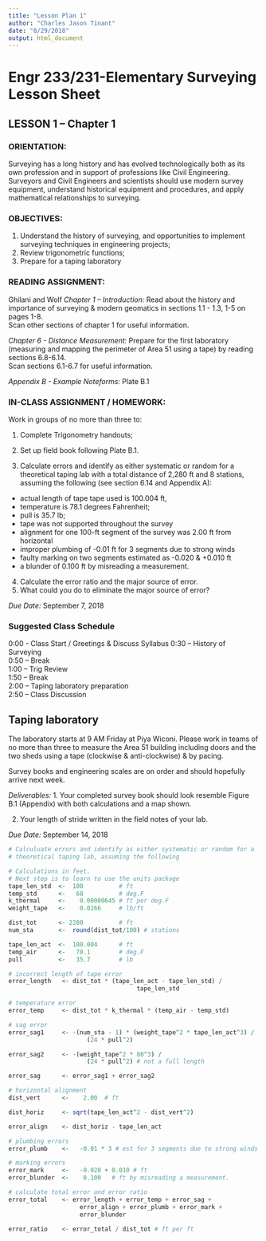 ```yaml
---
title: "Lesson Plan 1"
author: "Charles Jason Tinant"
date: "8/29/2018"
output: html_document
---
```


# Engr 233/231-Elementary Surveying Lesson Sheet
## LESSON 1 – Chapter 1 

### ORIENTATION: 
Surveying has a long history and has evolved technologically both as its own profession and in support of professions like Civil Engineering. Surveyors and Civil Engineers and scientists should use modern survey equipment, understand historical equipment and procedures, and apply mathematical relationships to surveying.

### OBJECTIVES:
1.	Understand the history of surveying, and opportunities to implement surveying techniques in engineering projects;
2.	Review trigonometric functions;
3.	Prepare for a taping laboratory 

### READING ASSIGNMENT: 
Ghilani and Wolf
*Chapter 1 – Introduction:*
Read about the history and importance of surveying & modern geomatics in sections 1.1 - 1.3, 1-5 on pages 1-8.    
  Scan other sections of chapter 1 for useful information.  
  
*Chapter 6 - Distance Measurement:*
Prepare for the first laboratory (measuring and mapping the perimeter of Area 51 using a tape) by reading sections 6.8-6.14.  
  Scan sections 6.1-6.7 for useful information.   

*Appendix B - Example Noteforms:* Plate B.1 

### IN-CLASS ASSIGNMENT / HOMEWORK: 
Work in groups of no more than three to:  

1. Complete Trigonometry handouts; 

2. Set up field book following Plate B.1.  

3. Calculate errors and identify as either systematic or random for a theoretical taping lab with a total distance of 2,280 ft and 8 stations, assuming the following (see section 6.14 and Appendix A):
* actual length of tape tape used is 100.004 ft,
* temperature is 78.1 degrees Fahrenheit;
* pull is 35.7 lb;
* tape was not supported throughout the survey
* alignment for one 100-ft segment of the survey was 2.00 ft from horizontal 
* improper plumbing of -0.01 ft for 3 segments due to strong winds 
* faulty marking on two segments estimated as -0.020 & +0.010 ft
* a blunder of 0.100 ft by misreading a measurement.

4. Calculate the error ratio and the major source of error.
5. What could you do to eliminate the major source of error?

*Due Date:* September 7, 2018

### Suggested Class Schedule 
0:00 - Class Start / Greetings & Discuss Syllabus 
0:30 – History of Surveying  
0:50 – Break  
1:00 – Trig Review   
1:50 – Break  
2:00 – Taping laboratory preparation  
2:50 – Class Discussion  

## Taping laboratory 
The laboratory starts at 9 AM Friday at Piya Wiconi.  Please work in teams of no more than three to measure the Area 51 building including doors and the two sheds using a tape (clockwise & anti-clockwise) & by pacing.  

Survey books and engineering scales are on order and should hopefully arrive next week.

*Deliverables:*
1. Your completed survey book should look resemble Figure B.1 (Appendix) with both calculations and a map shown.  

2. Your length of stride written in the field notes of your lab. 

*Due Date:* September 14, 2018 

```r
# Calculuate errors and identify as either systematic or random for a 
# theoretical taping lab, assuming the following

# Calculations in feet.  
# Next step is to learn to use the units package
tape_len_std  <-  100          # ft 
temp_std      <-   68          # deg.F 
k_thermal     <-    0.00000645 # ft per deg.F 
weight_tape   <-    0.0266     # lb/ft

dist_tot      <- 2280          # ft 
num_sta       <-  round(dist_tot/100) # stations 

tape_len_act  <-  100.004      # ft 
temp_air      <-   78.1        # deg.F  
pull          <-   35.7        # lb 

# incorrect length of tape error
error_length   <- dist_tot * (tape_len_act - tape_len_std) / 
                                    tape_len_std

# temperature error 
error_temp     <- dist_tot * k_thermal * (temp_air - temp_std)  

# sag error 
error_sag1     <- -(num_sta - 1) * (weight_tape^2 * tape_len_act^3) / 
                      (24 * pull^2)

error_sag2     <- -(weight_tape^2 * 80^3) / 
                      (24 * pull^2) # not a full length 

error_sag      <- error_sag1 + error_sag2

# horizontal alignment 
dist_vert      <-    2.00  # ft  

dist_horiz     <- sqrt(tape_len_act^2 - dist_vert^2)

error_align    <- dist_horiz - tape_len_act

# plumbing errors
error_plumb    <-   -0.01 * 3 # est for 3 segments due to strong winds 

# marking errors 
error_mark     <-   -0.020 + 0.010 # ft
error_blunder  <-    0.100   # ft by misreading a measurement.

# calculate total error and error ratio
error_total    <- error_length + error_temp + error_sag + 
                    error_align + error_plumb + error_mark + 
                    error_blunder

error_ratio    <- error_total / dist_tot # ft per ft 



```

